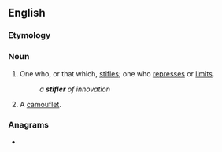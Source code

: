 ==English==

===Etymology===
{{suffix|en|stifle|er}}

===Noun===
{{en-noun}}

# One who, or that which, [[stifle]]s; one who [[repress]]es or [[limit]]s.
#: ''a '''stifler''' of innovation''
# {{lb|en|military}} A [[camouflet]].

===Anagrams===
* {{anagrams|en|a=efilrst|filters|filtres|frislet|lifters|relifts|trifles}}